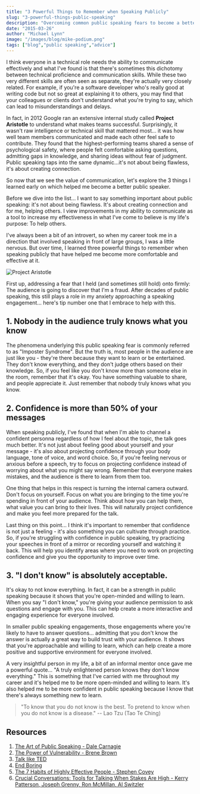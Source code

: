 ```yaml
---
title: "3 Powerful Things to Remember when Speaking Publicly"
slug: "3-powerful-things-public-speaking"
description: "Overcoming common public speaking fears to become a better communicator"
date: "2015-03-26"
author: "Michael Lynn"
image: "/images/blog/mike-podium.png"
tags: ["blog","public speaking","advice"]
---
```


I think everyone in a technical role needs the ability to communicate effectively and what I've found is that there's sometimes this dichotomy between technical proficience and communication skills. While these two very different skills are often seen as separate, they're actually very closely related.  For example, if you're a software developer who's really good at writing code but not so great at explaining it to others, you may find that your colleagues or clients don't understand what you're trying to say, which can lead to misunderstandings and delays. 

In fact, in 2012 Google ran an extensive internal study called **Project Aristotle** to understand what makes teams successful. Surprisingly, it wasn't raw intelligence or technical skill that mattered most... it was how well team members communicated and made each other feel safe to contribute. They found that the highest-performing teams shared a sense of psychological safety, where people felt comfortable asking questions, admitting gaps in knowledge, and sharing ideas without fear of judgment. Public speaking taps into the same dynamic...it's not about being flawless, it's about creating connection.

So now that we see the value of communication, let's explore the 3 things I learned early on which helped me become a better public speaker.

Before we dive into the list... I want to say something important about public speaking: it's not about being flawless. It's about creating connection and for me, helping others.  I view improvements in my ability to communicate as a tool to increase my effectiveness in what I've come to believe is my life's purpose: To help others. 

I've always been a bit of an introvert, so when my career took me in a direction that involved speaking in front of large groups, I was a little nervous. But over time, I learned three powerful things to remember when speaking publicly that have helped me become more comfortable and effective at it.

![Project Aristotle](/images/blog/google-aristotle.png)

First up, addressing a fear that I held (and sometimes still hold) onto firmly: The audience is going to discover that I'm a fraud. After decades of public speaking, this still plays a role in my anxiety approaching a speaking engagement... here's tip number one that I embrace to help with this.

## 1. Nobody in the audience truly knows what you know

The phenomena underlying this public speaking fear is commonly referred to as "Imposter Syndrome". But the truth is, most people in the audience are just like you - they're there because they want to learn or be entertained. They don't know everything, and they don't judge others based on their knowledge. So, if you feel like you don't know more than someone else in the room, remember that it's okay. You have something valuable to share, and people appreciate it.  Just remember that nobody truly knows what you know.

## 2. Confidence is more than 50% of your messages

When speaking publicly, I've found that when I'm able to channel a confident personna regardless of how I feel about the topic, the talk goes much better. It's not just about feeling good about yourself and your message - it's also about projecting confidence through your body language, tone of voice, and word choice. So, if you're feeling nervous or anxious before a speech, try to focus on projecting confidence instead of worrying about what you might say wrong. Remember that everyone makes mistakes, and the audience is there to learn from them too.

One thing that helps in this respect is turning the internal camera outward.  Don't focus on yourself.  Focus on what you are bringing to the time you're spending in front of your audience. Think about how you can help them, what value you can bring to their lives.  This will naturally project confidence and make you feel more prepared for the talk.

Last thing on this point... I think it's important to remember that confidence is not just a feeling - it's also something you can cultivate through practice. So, if you're struggling with confidence in public speaking, try practicing your speeches in front of a mirror or recording yourself and watching it back. This will help you identify areas where you need to work on projecting confidence and give you the opportunity to improve over time.

## 3. "I don't know" is absolutely acceptable.

It's okay to not know everything. In fact, it can be a strength in public speaking because it shows that you're open-minded and willing to learn. When you say "I don't know," you're giving your audience permission to ask questions and engage with you. This can help create a more interactive and engaging experience for everyone involved.

In smaller public speaking engagements, those engagements where you're likely to have to answer questions... admitting that you don't know the answer is actually a great way to build trust with your audience. It shows that you're approachable and willing to learn, which can help create a more positive and supportive environment for everyone involved.

A very insightful person in my life, a bit of an informal mentor once gave me a powerful quote... "A truly enlightened person knows they don't know everything." This is something that I've carried with me throughout my career and it's helped me to be more open-minded and willing to learn. It's also helped me to be more confident in public speaking because I know that there's always something new to learn.

> "To know that you do not know is the best. To pretend to know when you do not know is a disease." -- Lao Tzu (Tao Te Ching)

## Resources

1. [The Art of Public Speaking - Dale Carnagie](https://amzn.to/4l41jM1)
2. [The Power of Vulnerability - Brene Brown](https://amzn.to/3FKsSK6)
3. [Talk like TED](https://amzn.to/3Ru9cNc)
4. [End Boring](https://amzn.to/3FPAICr)
5. [The 7 Habits of Highly Effective People - Stephen Covey](https://amzn.to/3FPAICr)
6. [Crucial Conversations: Tools for Talking When Stakes Are High - Kerry Patterson, Joseph Grenny, Ron McMillan, Al Switzler](https://amzn.to/3FINyCu)